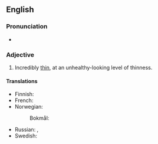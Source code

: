 ==English==

===Pronunciation===
* {{audio|en|En-au-thin as a rake.ogg|Audio (AU)}}

===Adjective===
{{en-adj|-|head=[[thin]] as a [[rake]]}}

# {{lb|en|simile}} Incredibly [[thin]], at an unhealthy-looking level of thinness.

====Translations====
{{trans-top|incredibly thin}}
* Finnish: {{t-needed|fi}}
* French: {{t+|fr|maigre comme un clou}}
* Norwegian:
*: Bokmål: {{t+|nb|tynn som en strek}}
{{trans-mid}}
* Russian: {{t|ru|худо́й как ще́пка}}, {{t|ru|то́щий как жердь}}
* Swedish: {{t|sv|tunn som en sticka}}
{{trans-bottom}}